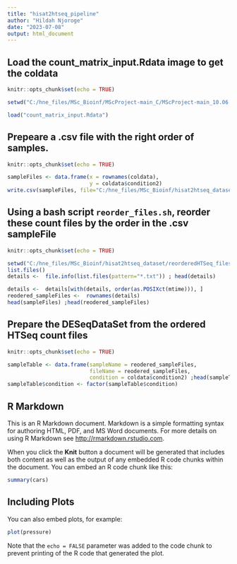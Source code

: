 ---
title: "hisat2htseq_pipeline"
author: "Hildah Njoroge"
date: "2023-07-08"
output: html_document
---

## Load the count_matrix_input.Rdata image to get the coldata

         
```{r setup, include=FALSE}
knitr::opts_chunk$set(echo = TRUE)

setwd("C:/hne_files/MSc_Bioinf/MScProject-main_C/MScProject-main_10.06.23/scripts/DEG_analysis/Gene_counts/htg_pipeline/")

load("count_matrix_input.Rdata")
```


## Prepeare a .csv file with the right order of samples. 

```{r setup, include=FALSE}
knitr::opts_chunk$set(echo = TRUE)

sampleFiles <- data.frame(x = rownames(coldata),
                          y = coldata$condition2)
write.csv(sampleFiles, file="C:/hne_files/MSc_Bioinf/hisat2htseq_dataset/sample_list.csv",quote = FALSE,row.names = FALSE)
```

## Using a bash script `reorder_files.sh`, reorder these count files by the order in the .csv sampleFile

```{r setup, include=FALSE}
knitr::opts_chunk$set(echo = TRUE)

setwd("C:/hne_files/MSc_Bioinf/hisat2htseq_dataset/reorderedHTSeq_files/")
list.files()
details <-  file.info(list.files(pattern="*.txt")) ; head(details)

details <-  details[with(details, order(as.POSIXct(mtime))), ]
reodered_sampleFiles <-  rownames(details)
head(sampleFiles) ;head(reodered_sampleFiles)
```

## Prepare the DESeqDataSet from the ordered HTSeq count files

```{r setup, include=FALSE}
knitr::opts_chunk$set(echo = TRUE)

sampleTable <- data.frame(sampleName = reodered_sampleFiles,
                          fileName = reodered_sampleFiles,
                          condition = coldata$condition2) ;head(sampleTable)
sampleTable$condition <- factor(sampleTable$condition)

```

## R Markdown

This is an R Markdown document. Markdown is a simple formatting syntax for authoring HTML, PDF, and MS Word documents. For more details on using R Markdown see <http://rmarkdown.rstudio.com>.

When you click the **Knit** button a document will be generated that includes both content as well as the output of any embedded R code chunks within the document. You can embed an R code chunk like this:

```{r cars}
summary(cars)
```

## Including Plots

You can also embed plots, for example:

```{r pressure, echo=FALSE}
plot(pressure)
```

Note that the `echo = FALSE` parameter was added to the code chunk to prevent printing of the R code that generated the plot.
